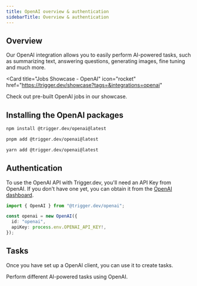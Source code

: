 ```yaml
---
title: OpenAI overview & authentication
sidebarTitle: Overview & authentication
---
```


## Overview

Our OpenAI integration allows you to easily perform AI-powered tasks, such as summarizing text, answering questions, generating images, fine tuning and much more.

<Card
  title="Jobs Showcase - OpenAI"
  icon="rocket"
  href="https://trigger.dev/showcase?tags=&integrations=openai"
>
  Check out pre-built OpenAI jobs in our showcase.
</Card>

## Installing the OpenAI packages

<CodeGroup>

```bash npm
npm install @trigger.dev/openai@latest
```

```bash pnpm
pnpm add @trigger.dev/openai@latest
```

```bash yarn
yarn add @trigger.dev/openai@latest
```

</CodeGroup>

## Authentication

To use the OpenAI API with Trigger.dev, you'll need an API Key from OpenAI.
If you don't have one yet, you can obtain it from the [OpenAI dashboard](https://platform.openai.com/account/api-keys).

```ts
import { OpenAI } from "@trigger.dev/openai";

const openai = new OpenAI({
  id: "openai",
  apiKey: process.env.OPENAI_API_KEY!,
});
```

## Tasks

Once you have set up a OpenAI client, you can use it to create tasks.

<CardGroup>
  <Card title="Tasks" icon="sparkles" href="/integrations/apis/openai-tasks">
    Perform different AI-powered tasks using OpenAI.
  </Card>
</CardGroup>
